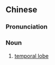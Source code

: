 {{also|颞叶}}
==Chinese==
{{zh-forms|s=颞叶}}
{{wikipedia|lang=zh}}

===Pronunciation===
{{zh-pron
|m=nièyè
|cat=n
}}

===Noun===
{{zh-noun}}

# [[temporal lobe]]

{{zh-cat|Anatomy|Brain}}